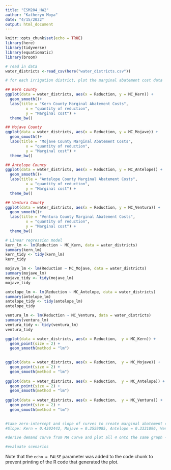 ```yaml
---
title: "ESM204_HW2"
author: "Katheryn Moya"
date: "4/15/2022"
output: html_document
---
```


```r
knitr::opts_chunk$set(echo = TRUE)
library(here)
library(tidyverse)
library(equatiomatic)
library(broom)
```

```r
# read in data
water_districts <-read_csv(here("water_districts.csv"))
```

```r
# for each irrigation district, plot the marginal abatement cost data

## Kern County
ggplot(data = water_districts, aes(x = Reduction, y = MC_Kern)) +
  geom_smooth()+
  labs(title = "Kern County Marginal Abatement Costs",
         x = "quantity of reduction",
         y = "Marginal cost") +
  theme_bw()

## Mojave County
ggplot(data = water_districts, aes(x = Reduction, y = MC_Mojave)) +
  geom_smooth()+
  labs(title = "Mojave County Marginal Abatement Costs",
         x = "quantity of reduction",
         y = "Marginal cost") +
  theme_bw()

## Antelope County
ggplot(data = water_districts, aes(x = Reduction, y = MC_Antelope)) +
  geom_smooth()+
  labs(title = "Antelope County Marginal Abatement Costs",
         x = "quantity of reduction",
         y = "Marginal cost") +
  theme_bw()

## Ventura County
ggplot(data = water_districts, aes(x = Reduction, y = MC_Ventura)) +
  geom_smooth()+
  labs(title = "Ventura County Marginal Abatement Costs",
         x = "quantity of reduction",
         y = "Marginal cost") +
  theme_bw()
```

```r
# Linear regression model
kern_lm <- lm(Reduction ~ MC_Kern, data = water_districts)
summary(kern_lm)
kern_tidy <- tidy(kern_lm)
kern_tidy

mojave_lm <- lm(Reduction ~ MC_Mojave, data = water_districts)
summary(mojave_lm)
mojave_tidy <- tidy(mojave_lm)
mojave_tidy

antelope_lm <- lm(Reduction ~ MC_Antelope, data = water_districts)
summary(antelope_lm)
antelope_tidy <- tidy(antelope_lm)
antelope_tidy

ventura_lm <- lm(Reduction ~ MC_Ventura, data = water_districts)
summary(ventura_lm)
ventura_tidy <- tidy(ventura_lm)
ventura_tidy

```

```r
ggplot(data = water_districts, aes(x = Reduction,  y = MC_Kern)) +
  geom_point(size = 2) +
  geom_smooth(method = "lm")
             

ggplot(data = water_districts, aes(x = Reduction,  y = MC_Mojave)) +
  geom_point(size = 2) +
  geom_smooth(method = "lm")
             
ggplot(data = water_districts, aes(x = Reduction,  y = MC_Antelope)) +
  geom_point(size = 2) +
  geom_smooth(method = "lm")
             
ggplot(data = water_districts, aes(x = Reduction,  y = MC_Ventura)) +
  geom_point(size = 2) +
  geom_smooth(method = "lm")
             
```

```r
#take zero-intercept and slope of curves to create marginal abatement curves
#Slope: Kern = 0.4302442, Mojave = 0.2559085, Antelope = 0.3331096, Ventura = 0.4703622 (all positive - demand curve is negative)

#derive demand curve from MA curve and plot all 4 onto the same graph -> learned how to do that in class #7

#evaluate scenarios
```

Note that the `echo = FALSE` parameter was added to the code chunk to prevent printing of the R code that generated the plot.
